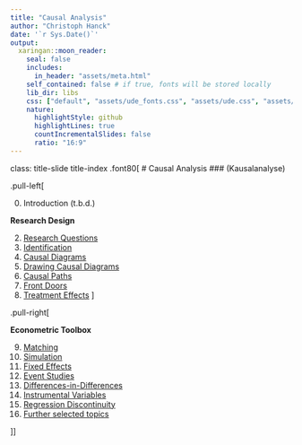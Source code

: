 ```yaml
---
title: "Causal Analysis"
author: "Christoph Hanck"
date: '`r Sys.Date()`'
output:
  xaringan::moon_reader:
    seal: false
    includes:
      in_header: "assets/meta.html"
    self_contained: false # if true, fonts will be stored locally
    lib_dir: libs
    css: ["default", "assets/ude_fonts.css", "assets/ude.css", "assets/custom.css", "assets/title_slides.css"]
    nature:
      highlightStyle: github
      highlightLines: true
      countIncrementalSlides: false
      ratio: "16:9"
---
```


class: title-slide title-index 
.font80[
# Causal Analysis
### (Kausalanalyse)

.pull-left[

<ol start=0>
  <li> Introduction (t.b.d.) </li>
</ol>

**Research Design**

2. [Research Questions](ResearchQuestions/ResearchQuestions.html)
3. [Identification](Identification/Identification.html)
4. [Causal Diagrams](CausalDiagrams/CausalDiagrams.html)
5. [Drawing Causal Diagrams](DrawingCausalDiagrams/DrawingCausalDiagrams.html)
6. [Causal Paths](CausalPaths/CausalPaths.html)
7. [Front Doors](FindingFrontDoors/FindingFrontDoors.html)
8. [Treatment Effects](TreatmentEffects/TreatmentEffects.html)
]

.pull-right[

**Econometric Toolbox**

<ol start=9>
<li><a href='Matching/Matching.html'>Matching</a></li>
<li><a href='Simulation/Simulation.html'>Simulation</a></li>
<li><a href='FixedEffects/FixedEffects.html'>Fixed Effects</a></li>
<li><a href='EventStudies/EventStudies.html'>Event Studies</a></li>
<li><a href='DiD/DiD.html'>Differences-in-Differences</a></li>
<li><a href='IV/IV.html'>Instrumental Variables</a></li>
<li><a href='RDD/RDD.html'>Regression Discontinuity</a></li>
<li><a href='FurtherTopics/FurtherTopics.html'>Further selected topics</a></li>
</ol>

]]

